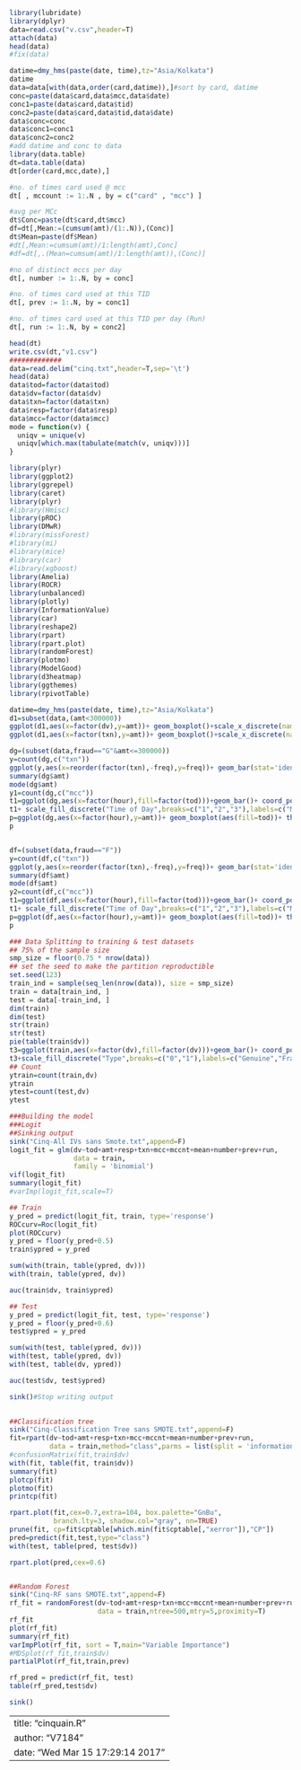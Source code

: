 
```{r }
library(lubridate)
library(dplyr)
data=read.csv("v.csv",header=T)
attach(data)
head(data)
#fix(data)

datime=dmy_hms(paste(date, time),tz="Asia/Kolkata")
datime
data=data[with(data,order(card,datime)),]#sort by card, datime
conc=paste(data$card,data$mcc,data$date)
conc1=paste(data$card,data$tid)
conc2=paste(data$card,data$tid,data$date)
data$conc=conc
data$conc1=conc1
data$conc2=conc2
#add datime and conc to data
library(data.table)
dt=data.table(data)
dt[order(card,mcc,date),]

#no. of times card used @ mcc
dt[ , mccount := 1:.N , by = c("card" , "mcc") ]

#avg per MCc
dt$Conc=paste(dt$card,dt$mcc)
df=dt[,Mean:=(cumsum(amt)/(1:.N)),(Conc)]
dt$Mean=paste(df$Mean)
#dt[,Mean:=cumsum(amt)/1:length(amt),Conc]
#df=dt[,.(Mean=cumsum(amt)/1:length(amt)),(Conc)]

#no of distinct mccs per day
dt[, number := 1:.N, by = conc]

#no. of times card used at this TID
dt[, prev := 1:.N, by = conc1]

#no. of times card used at this TID per day (Run)
dt[, run := 1:.N, by = conc2]

head(dt)
write.csv(dt,"v1.csv")
#############
data=read.delim("cinq.txt",header=T,sep='\t')
head(data)
data$tod=factor(data$tod)
data$dv=factor(data$dv)
data$txn=factor(data$txn)
data$resp=factor(data$resp)
data$mcc=factor(data$mcc)
mode = function(v) {
  uniqv = unique(v)
  uniqv[which.max(tabulate(match(v, uniqv)))]
}

library(plyr)
library(ggplot2)
library(ggrepel)
library(caret) 
library(plyr) 
#library(Hmisc) 
library(pROC) 
library(DMwR) 
#library(missForest) 
#library(mi) 
#library(mice) 
#library(car) 
#library(xgboost) 
library(Amelia) 
library(ROCR) 
library(unbalanced) 
library(plotly)
library(InformationValue)
library(car)
library(reshape2)
library(rpart)
library(rpart.plot)
library(randomForest)
library(plotmo)
library(ModelGood)
library(d3heatmap)
library(ggthemes)
library(rpivotTable)

datime=dmy_hms(paste(date, time),tz="Asia/Kolkata")
d1=subset(data,(amt<300000))
ggplot(d1,aes(x=factor(dv),y=amt))+ geom_boxplot()+scale_x_discrete(name ="Transaction Type",labels=c("0" = "Genuine", "1" = "Fraudulent"))+ggtitle("Distribution of transactions by mark")
ggplot(d1,aes(x=factor(txn),y=amt))+ geom_boxplot()+scale_x_discrete(name ="Transaction Type")+ggtitle("Distribution of transactions by type")

dg=(subset(data,fraud=="G"&amt<=300000))
y=count(dg,c("txn"))
ggplot(y,aes(x=reorder(factor(txn),-freq),y=freq))+ geom_bar(stat='identity')#+scale_x_discrete(name ="Transaction Type")+ggtitle("Distribution of transactions by type")
summary(dg$amt)
mode(dg$amt)
y1=count(dg,c("mcc"))
t1=ggplot(dg,aes(x=factor(hour),fill=factor(tod)))+geom_bar()+ coord_polar()+ theme_hc() + scale_colour_hc()+geom_text_repel(stat="Count",aes(label=..count..))+ggtitle("Distribution of genuine transactions by time of day")
t1+ scale_fill_discrete("Time of Day",breaks=c("1","2","3"),labels=c("Morning","Evening","Night") )+ylab("Count")+xlab("Hour")
p=ggplot(dg,aes(x=factor(hour),y=amt))+ geom_boxplot(aes(fill=tod))+ theme_economist() + scale_colour_hc()+xlab("Hour")+scale_fill_discrete("Time of Day",breaks=c("1","2","3"),labels=c("Morning","Evening","Night") )
p


df=(subset(data,fraud=="F"))
y=count(df,c("txn"))
ggplot(y,aes(x=reorder(factor(txn),-freq),y=freq))+ geom_bar(stat='identity')#+scale_x_discrete(name ="Transaction Type")+ggtitle("Distribution of transactions by type")
summary(df$amt)
mode(df$amt)
y2=count(df,c("mcc"))
t1=ggplot(df,aes(x=factor(hour),fill=factor(tod)))+geom_bar()+ coord_polar()+ theme_hc() + scale_colour_hc()+geom_text_repel(stat="Count",aes(label=..count..))+ggtitle("Distribution of genuine transactions by time of day")
t1+ scale_fill_discrete("Time of Day",breaks=c("1","2","3"),labels=c("Morning","Evening","Night") )+ylab("Count")+xlab("Hour")
p=ggplot(df,aes(x=factor(hour),y=amt))+ geom_boxplot(aes(fill=tod))+ theme_economist() + scale_colour_hc()+xlab("Hour")+scale_fill_discrete("Time of Day",breaks=c("1","2","3"),labels=c("Morning","Evening","Night") )
p

### Data Splitting to training & test datasets
## 75% of the sample size
smp_size = floor(0.75 * nrow(data))
## set the seed to make the partition reproductible
set.seed(123)
train_ind = sample(seq_len(nrow(data)), size = smp_size)
train = data[train_ind, ]
test = data[-train_ind, ]
dim(train)
dim(test)
str(train)
str(test)
pie(table(train$dv))
t3=ggplot(train,aes(x=factor(dv),fill=factor(dv)))+geom_bar()+ coord_polar()+ggtitle("Number of transactions by type")
t3+scale_fill_discrete("Type",breaks=c("0","1"),labels=c("Genuine","Fraudulent"))+xlab("Transaction")
## Count
ytrain=count(train,dv)
ytrain
ytest=count(test,dv)
ytest

###Building the model
###Logit
##Sinking output
sink("Cinq-All IVs sans Smote.txt",append=F)
logit_fit = glm(dv~tod+amt+resp+txn+mcc+mccnt+mean+number+prev+run,
                data = train,
                family = 'binomial')
vif(logit_fit)
summary(logit_fit)
#varImp(logit_fit,scale=T)

## Train
y_pred = predict(logit_fit, train, type='response')
ROCcurv=Roc(logit_fit)
plot(ROCcurv)
y_pred = floor(y_pred+0.5)
train$ypred = y_pred

sum(with(train, table(ypred, dv)))
with(train, table(ypred, dv))

auc(train$dv, train$ypred)

## Test
y_pred = predict(logit_fit, test, type='response')
y_pred = floor(y_pred+0.6)
test$ypred = y_pred

sum(with(test, table(ypred, dv)))
with(test, table(ypred, dv))
with(test, table(dv, ypred))

auc(test$dv, test$ypred)

sink()#Stop writing output
         

##Classification tree
sink("Cinq-Classification Tree sans SMOTE.txt",append=F)
fit=rpart(dv~tod+amt+resp+txn+mcc+mccnt+mean+number+prev+run,
          data = train,method="class",parms = list(split = 'information'))
#confusionMatrix(fit,train$dv)
with(fit, table(fit, train$dv))
summary(fit)
plotcp(fit)
plotmo(fit)
printcp(fit)

rpart.plot(fit,cex=0.7,extra=104, box.palette="GnBu",
           branch.lty=3, shadow.col="gray", nn=TRUE)
prune(fit, cp=fit$cptable[which.min(fit$cptable[,"xerror"]),"CP"])
pred=predict(fit,test,type="class")
with(test, table(pred, test$dv))

rpart.plot(pred,cex=0.6)


##Random Forest
sink("Cinq-RF sans SMOTE.txt",append=F)
rf_fit = randomForest(dv~tod+amt+resp+txn+mcc+mccnt+mean+number+prev+run,
                      data = train,ntree=500,mtry=5,proximity=T)
rf_fit
plot(rf_fit)
summary(rf_fit)
varImpPlot(rf_fit, sort = T,main="Variable Importance")
#MDSplot(rf_fit,train$dv)
partialPlot(rf_fit,train,prev)

rf_pred = predict(rf_fit, test)
table(rf_pred,test$dv)

sink()
```


---
title: "cinquain.R"
author: "V7184"
date: "Wed Mar 15 17:29:14 2017"
---
